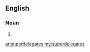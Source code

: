 ==English==
===Noun===
{{infl|en|noun}}
#{{plural of|[[superdelegate]]}}

[[ar:superdelegates]]
[[my:superdelegates]]